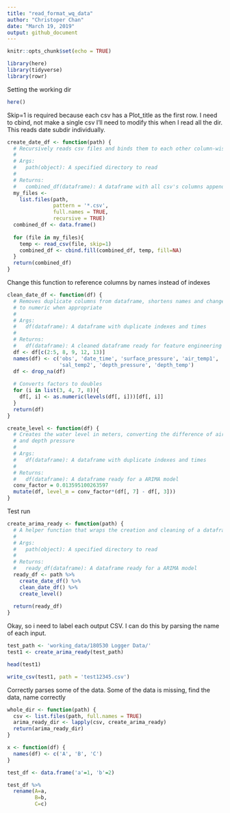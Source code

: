 ```yaml
---
title: "read_format_wq_data"
author: "Christoper Chan"
date: "March 19, 2019"
output: github_document
---
```


```r
knitr::opts_chunk$set(echo = TRUE)
```

```r
library(here)
library(tidyverse)
library(rowr)
```

Setting the working dir
```r
here()
```

Skip=1 is required because each csv has a Plot_title as the first row. I need to
cbind, not make a single csv
I'll need to modify this when I read all the dir. This reads date subdir 
individually.
```r
create_date_df <- function(path) {
  # Recursively reads csv files and binds them to each other column-wise
  #
  # Args:
  #   path(object): A specified directory to read
  #
  # Returns:
  #   combined_df(dataframe): A dataframe with all csv's columns appended
  my_files <- 
    list.files(path,
               pattern = '*.csv',
               full.names = TRUE,
               recursive = TRUE) 
  combined_df <- data.frame()
  
  for (file in my_files){
    temp <- read_csv(file, skip=1)
    combined_df <- cbind.fill(combined_df, temp, fill=NA)
  }
  return(combined_df)
}
```

Change this function to reference columns by names instead of indexes
```r
clean_date_df <- function(df) {
  # Removes duplicate columns from dataframe, shortens names and changes factors 
  # to numeric when appropriate
  #
  # Args:
  #   df(dataframe): A dataframe with duplicate indexes and times
  #
  # Returns:
  #   df(dataframe): A cleaned dataframe ready for feature engineering
  df <- df[c(2:5, 8, 9, 12, 13)]
  names(df) <- c('obs', 'date_time', 'surface_pressure', 'air_temp1', 'salinity', 
                 'sal_temp2', 'depth_pressure', 'depth_temp')
  df <- drop_na(df)
  
  # Converts factors to doubles 
  for (i in list(3, 4, 7, 8)){
    df[, i] <- as.numeric(levels(df[, i]))[df[, i]]
  }
  return(df)
}
```

```r
create_level <- function(df) {
  # Creates the water level in meters, converting the difference of air pressure
  # and depth pressure
  #
  # Args:
  #   df(dataframe): A dataframe with duplicate indexes and times
  #
  # Returns:
  #   df(dataframe): A dataframe ready for a ARIMA model
  conv_factor = 0.013595100263597
  mutate(df, level_m = conv_factor*(df[, 7] - df[, 3]))
}
```

Test run
```r
create_arima_ready <- function(path) {
  # A helper function that wraps the creation and cleaning of a dataframe
  #
  # Args:
  #   path(object): A specified directory to read
  #
  # Returns:
  #   ready_df(dataframe): A dataframe ready for a ARIMA model
  ready_df <- path %>%
    create_date_df() %>%
    clean_date_df() %>%
    create_level()
  
  return(ready_df)
}
```

Okay, so i need to label each output CSV. I can do this by parsing the name of 
each input.
```r
test_path <- 'working_data/180530 Logger Data/'
test1 <- create_arima_ready(test_path)

head(test1)

write_csv(test1, path = 'test12345.csv')
```

Correctly parses some of the data. Some of the data is missing, find the data, 
name correctly
```r
whole_dir <- function(path) {
  csv <- list.files(path, full.names = TRUE)
  arima_ready_dir <- lapply(csv, create_arima_ready)
  return(arima_ready_dir)
}
```


```r
x <- function(df) {
  names(df) <- c('A', 'B', 'C')
}

test_df <- data.frame('a'=1, 'b'=2)

test_df %>%
  rename(A=a,
         B=b,
         C=c)
```





